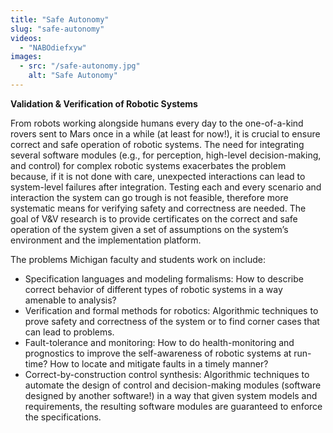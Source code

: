 ```yaml
---
title: "Safe Autonomy"
slug: "safe-autonomy"
videos:
  - "NABOdiefxyw"
images:
  - src: "/safe-autonomy.jpg"
    alt: "Safe Autonomy"
---
```


**Validation & Verification of Robotic Systems**

From robots working alongside humans every day to the one-of-a-kind rovers sent to Mars once in a while (at least for now!), it is crucial to ensure correct and safe operation of robotic systems. The need for integrating several software modules (e.g., for perception, high-level decision-making, and control) for complex robotic systems exacerbates the problem because, if it is not done with care, unexpected interactions can lead to system-level failures after integration. Testing each and every scenario and interaction the system can go trough is not feasible, therefore more systematic means for verifying safety and correctness are needed. The goal of V&V research is to provide certificates on the correct and safe operation of the system given a set of assumptions on the system’s environment and the implementation platform.

<VideoRight 
  url="https://youtu.be/NABOdiefxyw"
  caption="Mia Stevens talks about PhD work developing a geofencing system for unmanned aerial vehicles and drones." />

The problems Michigan faculty and students work on include:
* Specification languages and modeling formalisms: How to describe correct behavior of different types of robotic systems in a way amenable to analysis?
* Verification and formal methods for robotics: Algorithmic techniques to prove safety and correctness of the system or to find corner cases that can lead to problems.
* Fault-tolerance and monitoring: How to do health-monitoring and prognostics to improve the self-awareness of robotic systems at run-time? How to locate and mitigate faults in a timely manner?
* Correct-by-construction control synthesis: Algorithmic techniques to automate the design of control and decision-making modules (software designed by another software!) in a way that given system models and requirements, the resulting software modules are guaranteed to enforce the specifications.
